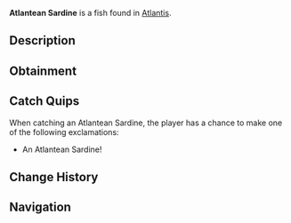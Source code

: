 {{FishInfobox
|image          = Atlantean Sardine.png
|rarity         = Common
|sea            = First Sea
|location       = [[Atlantis]]
|sublocation    = 
|sources        = Fishing Rod
|radar_location = 
|xp             = 20
|weather        = 
|time           = Day
|season         = 
|bait           = 
|base_weight    = 1
|base_value     = 35
|weight_range   = 0.7
|base_chance    = 90
|base_resil     = 95
}}
'''Atlantean Sardine''' is a {{Rarity|Common}} fish found in [[Atlantis]].

== Description ==
{{Description|These tiny fish have evolved to navigate the narrow ethereal currents. Their scales have a unique blue-green tint from consuming the abyss's ancient algae.|Bestiary Entry}}

== Obtainment ==
{{Description|Ethereal Abyss Pool|Bestiary Hint}}
{{Fish Availability|
Atlantis/Ethereal Abyss
|top_rods      = 
Leviathan's Fang Rod\199355.41\0;
Free Spirit Rod\199303.31\18086.74;
Trident Rod\191002.18\14443.75;
Azure Of Lagoon\189459.38\21216.81;
No-Life Rod\182491.87\20807.6;
Flimsy Rod\117908.67\21784.83;
Training Rod\139878.23\21337.29;
Blazebringer Rod\173669.32\21105.48;
Nocturnal Rod\100040.05\81588.2;
Challenger's Rod\173973.33\20610.49;
Seraphic Rod\173522.5\20725.69;
Rod Of The Forgotten Fang\172075.15\18925.47;
Ethereal Prism Rod\171054.83\0;
Astralhook Rod\170426.08\0;
Rod Of The Depths\166364.44\17241.55;
Zeus Rod\166221.95\19915.99;
Rod Of The Exalted One\166111.16\0;
Verdant Shear Rod\163199.61\18710.38;
Depthseeker Rod\159707.41\17546.96;
Avalanche Rod\158463.94\16318.47;
Volcanic Rod\158092.25\17845.98;
Steady Rod\77404.98\9224.69
|recommended   = Trident Rod
}}

== Catch Quips ==
When catching an Atlantean Sardine, the player has a chance to make one of the following exclamations:
* An Atlantean Sardine!

== Change History ==
{{Change History|{{subst:Current Version}}}}

== Navigation ==
{{Fish Navbox|Atlantis}}